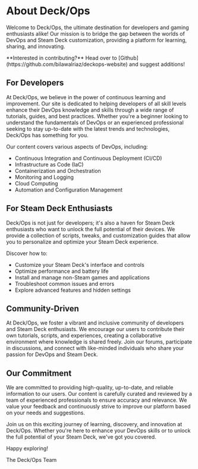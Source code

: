 # About Deck/Ops

Welcome to Deck/Ops, the ultimate destination for developers and gaming enthusiasts alike! Our mission is to bridge the gap between the worlds of DevOps and Steam Deck customization, providing a platform for learning, sharing, and innovating.

 
<Callout emoji="🥷">
  **Interested in contributing?** Head over to [Github](https://github.com/bilawalriaz/deckops-website) and suggest additions! 
</Callout>

## For Developers

At Deck/Ops, we believe in the power of continuous learning and improvement. Our site is dedicated to helping developers of all skill levels enhance their DevOps knowledge and skills through a wide range of tutorials, guides, and best practices. Whether you're a beginner looking to understand the fundamentals of DevOps or an experienced professional seeking to stay up-to-date with the latest trends and technologies, Deck/Ops has something for you.

Our content covers various aspects of DevOps, including:

- Continuous Integration and Continuous Deployment (CI/CD)
- Infrastructure as Code (IaC)
- Containerization and Orchestration
- Monitoring and Logging
- Cloud Computing
- Automation and Configuration Management

## For Steam Deck Enthusiasts

Deck/Ops is not just for developers; it's also a haven for Steam Deck enthusiasts who want to unlock the full potential of their devices. We provide a collection of scripts, tweaks, and customization guides that allow you to personalize and optimize your Steam Deck experience.

Discover how to:

- Customize your Steam Deck's interface and controls
- Optimize performance and battery life
- Install and manage non-Steam games and applications
- Troubleshoot common issues and errors
- Explore advanced features and hidden settings

## Community-Driven

At Deck/Ops, we foster a vibrant and inclusive community of developers and Steam Deck enthusiasts. We encourage our users to contribute their own tutorials, scripts, and experiences, creating a collaborative environment where knowledge is shared freely. Join our forums, participate in discussions, and connect with like-minded individuals who share your passion for DevOps and Steam Deck.

## Our Commitment

We are committed to providing high-quality, up-to-date, and reliable information to our users. Our content is carefully curated and reviewed by a team of experienced professionals to ensure accuracy and relevance. We value your feedback and continuously strive to improve our platform based on your needs and suggestions.

Join us on this exciting journey of learning, discovery, and innovation at Deck/Ops. Whether you're here to enhance your DevOps skills or to unlock the full potential of your Steam Deck, we've got you covered.

Happy exploring!

The Deck/Ops Team